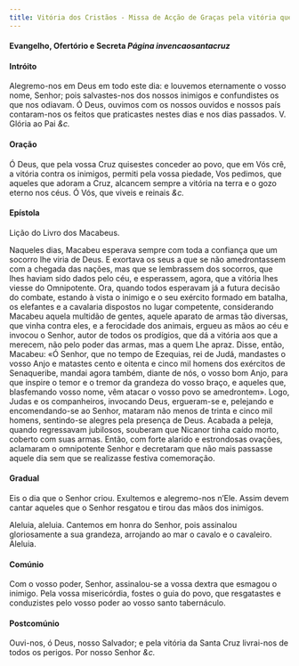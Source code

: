 ```yaml
---
title: Vitória dos Cristãos - Missa de Acção de Graças pela vitória que os cristãos alcançaram na luta contra os sarracenos
---
```


#### Evangelho, Ofertório e Secreta <em>Página invencaosantacruz</em>

#### Intróito

Alegremo-nos em Deus em todo este dia: e louvemos eternamente o vosso
nome, Senhor; pois salvastes-nos dos nossos inimigos e confundistes os que
nos odiavam. Ó Deus, ouvimos com os nossos ouvidos e nossos país
contaram-nos os feitos que praticastes nestes dias e nos dias passados. V.
Glória ao Pai <em>&c.</em>

#### Oração

Ó Deus, que pela vossa Cruz quisestes conceder ao povo, que em Vós crê, a
vitória contra os inimigos, permiti pela vossa piedade, Vos pedimos, que
aqueles que adoram a Cruz, alcancem sempre a vitória na terra e o gozo
eterno nos céus. Ó Vós, que viveis e reinais <em>&c.</em>

#### Epístola

Lição do Livro dos Macabeus.

Naqueles dias, Macabeu esperava sempre com toda a confiança que um socorro
lhe viria de Deus. E exortava os seus a que se não amedrontassem com a
chegada das nações, mas que se lembrassem dos socorros, que lhes haviam
sido dados pelo céu, e esperassem, agora, que a vitória lhes viesse do
Omnipotente. Ora, quando todos esperavam já a futura decisão do combate,
estando à vista o inimigo e o seu exército formado em batalha, os
elefantes e a cavalaria dispostos no lugar competente, considerando
Macabeu aquela multidão de gentes, aquele aparato de armas tão diversas,
que vinha contra eles, e a ferocidade dos animais, ergueu as mãos ao céu e
invocou o Senhor, autor de todos os prodígios, que dá a vitória aos que a
merecem, não pelo poder das armas, mas a quem Lhe apraz. Disse, então,
Macabeu: «Ó Senhor, que no tempo de Ezequias, rei de Judá, mandastes o
vosso Anjo e matastes cento e oitenta e cinco mil homens dos exércitos de
Senaqueribe, mandai agora também, diante de nós, o vosso bom Anjo, para
que inspire o temor e o tremor da grandeza do vosso braço, e aqueles que,
blasfemando vosso nome, vêm atacar o vosso povo se amedrontem». Logo,
Judas e os companheiros, invocando Deus, ergueram-se e, pelejando e
encomendando-se ao Senhor, mataram não menos de trinta e cinco mil homens,
sentindo-se alegres pela presença de Deus. Acabada a peleja, quando
regressavam jubilosos, souberam que Nicanor tinha caído morto, coberto com
suas armas. Então, com forte alarido e estrondosas ovações, aclamaram o
omnipotente Senhor e decretaram que não mais passasse aquele dia sem que
se realizasse festiva comemoração.

#### Gradual

Eis o dia que o Senhor criou. Exultemos e alegremo-nos n’Ele. Assim devem
cantar aqueles que o Senhor resgatou e tirou das mãos dos inimigos.

Aleluia, aleluia. Cantemos em honra do Senhor, pois assinalou
gloriosamente a sua grandeza, arrojando ao mar o cavalo e o cavaleiro.
Aleluia.

#### Comúnio

Com o vosso poder, Senhor, assinalou-se a vossa dextra que esmagou o
inimigo. Pela vossa misericórdia, fostes o guia do povo, que resgatastes e
conduzistes pelo vosso poder ao vosso santo tabernáculo.

#### Postcomúnio

Ouvi-nos, ó Deus, nosso Salvador; e pela vitória da Santa Cruz livrai-nos
de todos os perigos. Por nosso Senhor <em>&c.</em>
